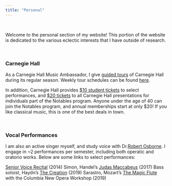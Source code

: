 ```yaml
---
title: "Personal"
---
```


<br>

Welcome to the personal section of my website! This portion of the website is dedicated to the various eclectic interests that I have outside of research.

<br>

### Carnegie Hall

As a Carnegie Hall Music Ambassador, I give [guided tours](https://www.carnegiehall.org/Visit/Tour) of Carnegie Hall during its regular season. Weekly tour schedules can be found [here](https://www.carnegiehall.org/Visit/Tour/Public-Walk-In-Tours).

In addition, Carnegie Hall provides [$10 student tickets](https://www.carnegiehall.org/en/Events/Discount-Programs/Student-Tickets) to select performances, and [$20 tickets](https://www.carnegiehall.org/en/Support/Membership/Notables/20-Tickets) to all Carnegie Hall presentations for individuals part of the Notables program. Anyone under the age of 40 can join the Notables program, and annual memberships start at only $20! If you like classical music, this is one of the best deals in town.

<br>

### Vocal Performances

I am also an active singer myself, and study voice with Dr.[Robert Osborne](https://www.vassar.edu/faculty/roosborne/). I engage in ~2 performances per semester, including both operatic and oratorio works. Below are some links to select performances:

[Senior Voice Recital](https://www.youtube.com/watch?v=X3zzSkea458&feature=youtu.be) (2014)
Simon, Handel's [Judas Maccabeus](https://www.youtube.com/watch?v=aqBeiw3uw50) (2017)
Bass soloist, Haydn's [The Creation](https://www.youtube.com/watch?v=us_GsdnoXMo) (2019)
Sarastro, Mozart's [The Magic Flute](https://www.youtube.com/watch?v=X3zzSkea458&feature=youtu.be) with the Columbia New Opera Workshop (2019)

<br>

